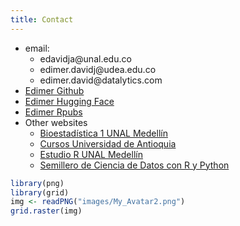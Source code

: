```yaml
---
title: Contact
---
```


<div class = "row">

<div class = "col-md-5">
- email:
    - edavidja@unal.edu.co
    - edimer.davidj@udea.edu.co
    - edimer.david@datalytics.com
- [Edimer Github](https://github.com/Edimer)
- [Edimer Hugging Face](https://huggingface.co/Sidereus)
- [Edimer Rpubs](https://rpubs.com/Edimer)
- Other websites
    - [Bioestadística 1 UNAL Medellín](https://bioestadistica.github.io/)
    - [Cursos Universidad de Antioquia](https://rproject-udea.netlify.app/)
    - [Estudio R UNAL Medellín](https://estudior.github.io/)
    - [Semillero de Ciencia de Datos con R y Python](https://semillerorpy.netlify.app/)
</div>

<div class = "col-md-4">
```r
library(png)
library(grid)
img <- readPNG("images/My_Avatar2.png")
grid.raster(img)
```
</div>
</div>  